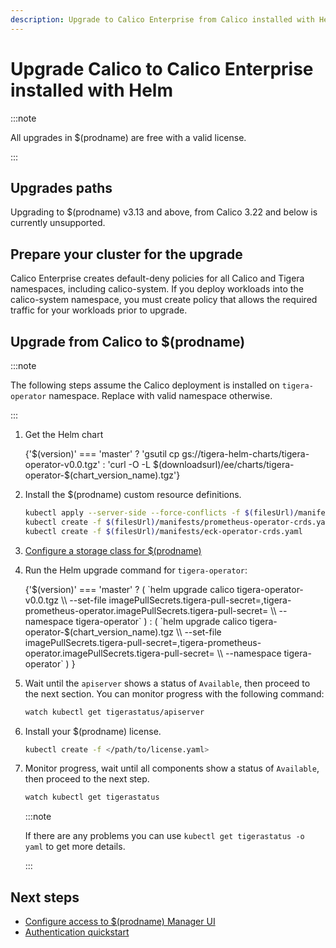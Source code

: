 ```yaml
---
description: Upgrade to Calico Enterprise from Calico installed with Helm.
---
```


# Upgrade Calico to Calico Enterprise installed with Helm


:::note

All upgrades in $(prodname) are free with a valid license.

:::

## Upgrades paths

Upgrading to $(prodname) v3.13 and above, from Calico 3.22 and below is currently unsupported.

## Prepare your cluster for the upgrade

Calico Enterprise creates default-deny policies for all Calico and Tigera namespaces, including calico-system. If you deploy workloads into the calico-system namespace, you must create policy that allows the required traffic for your workloads prior to upgrade.

## Upgrade from Calico to $(prodname)

:::note

The following steps assume the Calico deployment is installed on `tigera-operator` namespace. Replace with valid namespace otherwise.

:::

1. Get the Helm chart

   <CodeBlock language='bash'>
     {'$(version)' === 'master'
       ? 'gsutil cp gs://tigera-helm-charts/tigera-operator-v0.0.tgz'
       : 'curl -O -L $(downloadsurl)/ee/charts/tigera-operator-$(chart_version_name).tgz'}
   </CodeBlock>

1. Install the $(prodname) custom resource definitions.

   ```bash
   kubectl apply --server-side --force-conflicts -f $(filesUrl)/manifests/operator-crds.yaml
   kubectl create -f $(filesUrl)/manifests/prometheus-operator-crds.yaml
   kubectl create -f $(filesUrl)/manifests/eck-operator-crds.yaml
   ```

1. [Configure a storage class for $(prodname)](../../../../operations/logstorage/create-storage.mdx)

1. Run the Helm upgrade command for `tigera-operator`:

   <CodeBlock language='bash'>
     {'$(version)' === 'master'
       ? (
         `helm upgrade calico tigera-operator-v0.0.tgz \\
   --set-file imagePullSecrets.tigera-pull-secret=<path/to/pull/secret>,tigera-prometheus-operator.imagePullSecrets.tigera-pull-secret=<path/to/pull/secret> \\
   --namespace tigera-operator`
       )
       : (
         `helm upgrade calico tigera-operator-$(chart_version_name).tgz \\
   --set-file imagePullSecrets.tigera-pull-secret=<path/to/pull/secret>,tigera-prometheus-operator.imagePullSecrets.tigera-pull-secret=<path/to/pull/secret> \\
   --namespace tigera-operator`
       )
     }
   </CodeBlock>

1. Wait until the `apiserver` shows a status of `Available`, then proceed to the next section. You can monitor progress with the following command:

   ```bash
   watch kubectl get tigerastatus/apiserver
   ```

1. Install your $(prodname) license.

   ```bash
   kubectl create -f </path/to/license.yaml>
   ```

1. Monitor progress, wait until all components show a status of `Available`, then proceed to the next step.

   ```bash
   watch kubectl get tigerastatus
   ```

   :::note

   If there are any problems you can use `kubectl get tigerastatus -o yaml` to get more details.

   :::

## Next steps

- [Configure access to $(prodname) Manager UI](../../../../operations/cnx/access-the-manager.mdx)
- [Authentication quickstart](../../../../operations/cnx/authentication-quickstart.mdx)
